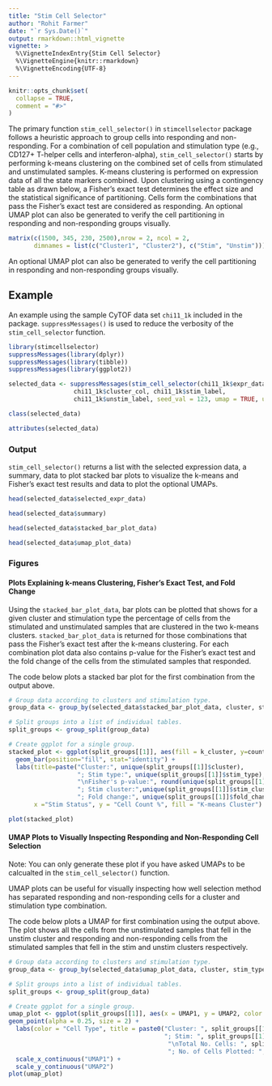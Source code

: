 ```yaml
---
title: "Stim Cell Selector"
author: "Rohit Farmer"
date: "`r Sys.Date()`"
output: rmarkdown::html_vignette
vignette: >
  %\VignetteIndexEntry{Stim Cell Selector}
  %\VignetteEngine{knitr::rmarkdown}
  %\VignetteEncoding{UTF-8}
---
```


```r
knitr::opts_chunk$set(
  collapse = TRUE,
  comment = "#>"
)
```

The primary function `stim_cell_selector()` in `stimcellselector` package follows a heuristic approach to group cells into responding and non-responding. For a combination of cell population and stimulation type (e.g., CD127+ T-helper cells and interferon-alpha), `stim_cell_selector()` starts by performing k-means clustering on the combined set of cells from stimulated and unstimulated samples. K-means clustering is performed on expression data of all the state markers combined. Upon clustering using a contingency table as drawn below, a Fisher's exact test determines the effect size and the statistical significance of partitioning. Cells form the combinations that pass the Fisher's exact test are considered as responding. An optional UMAP plot can also be generated to verify the cell partitioning in responding and non-responding groups visually.

```r
matrix(c(1500, 345, 230, 2500),nrow = 2, ncol = 2, 
       dimnames = list(c("Cluster1", "Cluster2"), c("Stim", "Unstim")))
```

An optional UMAP plot can also be generated to verify the cell partitioning in responding and non-responding groups visually.

## Example

An example using the sample CyTOF data set `chi11_1k` included in the package. 
`suppressMessages()` is used to reduce the verbosity of the `stim_cell_selector`
function.

```r
library(stimcellselector)
suppressMessages(library(dplyr))
suppressMessages(library(tibble))
suppressMessages(library(ggplot2))

selected_data <- suppressMessages(stim_cell_selector(chi11_1k$expr_data, chi11_1k$state_markers,
                  chi11_1k$cluster_col, chi11_1k$stim_label,
                  chi11_1k$unstim_label, seed_val = 123, umap = TRUE, umap_cells = 500))

class(selected_data)

attributes(selected_data)
```

### Output

`stim_cell_selector()` returns a list with the selected expression data, a summary, data to plot stacked 
bar plots to visualize the k-means and Fisher's exact test results and data to plot the optional UMAPs. 

```r
head(selected_data$selected_expr_data)
```

```r
head(selected_data$summary)
```
```r
head(selected_data$stacked_bar_plot_data)
```
```r
head(selected_data$umap_plot_data)
```

### Figures

#### Plots Explaining k-means Clustering, Fisher's Exact Test, and Fold Change
Using the `stacked_bar_plot_data`, bar plots can be plotted that shows for a given
cluster and stimulation type the percentage of cells from the
stimulated and unstimulated samples that are clustered in the two k-means clusters.
`stacked_bar_plot_data` is returned for those combinations that pass the Fisher's
exact test after the k-means clustering. For each combination plot data also contains 
p-value for the Fisher's exact test and the fold change of the cells from the stimulated
samples that responded.

The code below plots a stacked bar plot for the first combination from the output above.

```r
# Group data according to clusters and stimulation type.
group_data <- group_by(selected_data$stacked_bar_plot_data, cluster, stim_type)

# Split groups into a list of individual tables.
split_groups <- group_split(group_data)

# Create ggplot for a single group.
stacked_plot <- ggplot(split_groups[[1]], aes(fill = k_cluster, y=count, x=stim_status)) +
  geom_bar(position="fill", stat="identity") +
  labs(title=paste("Cluster:", unique(split_groups[[1]]$cluster), 
                   "; Stim type:", unique(split_groups[[1]]$stim_type), 
                   "\nFisher's p-value:", round(unique(split_groups[[1]]$f_p_val),3),
                   "; Stim cluster:",unique(split_groups[[1]]$stim_clust), 
                   "; Fold change:", unique(split_groups[[1]]$fold_change) ,  sep=" "),
       x ="Stim Status", y = "Cell Count %", fill = "K-means Cluster")

plot(stacked_plot)
```

#### UMAP Plots to Visually Inspecting Responding and Non-Responding Cell Selection
Note: You can only generate these plot if you have asked UMAPs to be calcualted in 
the `stim_cell_selector()` function.

UMAP plots can be useful for visually inspecting how well selection method has 
separated responding and non-responding cells for a cluster and stimulation type
combination. 

The code below plots a UMAP for first combination using the output above.
The plot shows all the cells from the unstimulated samples that fell in the
unstim cluster and responding and non-responding cells from the stimulated 
samples that fell in the stim and unstim clusters respectively. 

```r
# Group data according to clusters and stimulation type.
group_data <- group_by(selected_data$umap_plot_data, cluster, stim_type)

# Split groups into a list of individual tables.
split_groups <- group_split(group_data)

# Create ggplot for a single group.
umap_plot <- ggplot(split_groups[[1]], aes(x = UMAP1, y = UMAP2, color = cell_type)) +
geom_point(alpha = 0.25, size = 2) +
  labs(color = "Cell Type", title = paste0("Cluster: ", split_groups[[1]]$cluster, 
                                           "; Stim: ", split_groups[[1]]$stim_type,
                                            "\nTotal No. Cells: ", split_groups[[1]]$tot_of_cells,
                                            "; No. of Cells Plotted: ", split_groups[[1]]$no_of_cells)) +
  scale_x_continuous("UMAP1") +
  scale_y_continuous("UMAP2")
plot(umap_plot)
```
